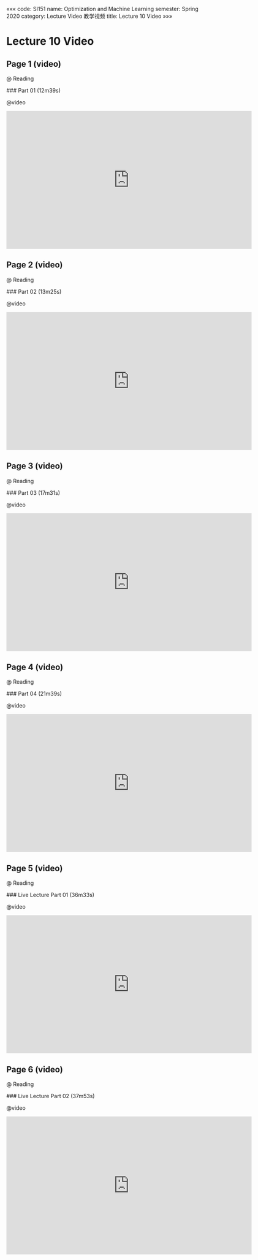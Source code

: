 «««
code: SI151
name: Optimization and Machine Learning
semester: Spring 2020
category: Lecture Video 教学视频
title: Lecture 10 Video
»»»

# Lecture 10 Video

## Page 1 (video)

@ Reading

<div class="markdown-body">
### Part 01 (12m39s)
</div>

@video

<iframe src="https://watchsb.com/e/bem3oqewjpz7.html" frameborder=0 marginwidth=0 marginheight=0 scrolling=no width=640 height=360 allowfullscreen></iframe>


## Page 2 (video)

@ Reading

<div class="markdown-body">
### Part 02 (13m25s)
</div>

@video

<iframe src="https://watchsb.com/e/bbel2fj2jwin.html" frameborder=0 marginwidth=0 marginheight=0 scrolling=no width=640 height=360 allowfullscreen></iframe>


## Page 3 (video)

@ Reading

<div class="markdown-body">
### Part 03 (17m31s)
</div>

@video

<iframe src="https://watchsb.com/e/6mgfkp1d7hqd.html" frameborder=0 marginwidth=0 marginheight=0 scrolling=no width=640 height=360 allowfullscreen></iframe>


## Page 4 (video)

@ Reading

<div class="markdown-body">
### Part 04 (21m39s)
</div>

@video

<iframe src="https://watchsb.com/e/czq96m345ute.html" frameborder=0 marginwidth=0 marginheight=0 scrolling=no width=640 height=360 allowfullscreen></iframe>


## Page 5 (video)

@ Reading

<div class="markdown-body">
### Live Lecture Part 01 (36m33s)
</div>

@video

<iframe src="https://watchsb.com/e/udgrk7kaihvv.html" frameborder=0 marginwidth=0 marginheight=0 scrolling=no width=640 height=360 allowfullscreen></iframe>


## Page 6 (video)

@ Reading

<div class="markdown-body">
### Live Lecture Part 02 (37m53s)
</div>

@video

<iframe src="https://watchsb.com/e/okidn4nvft7q.html" frameborder=0 marginwidth=0 marginheight=0 scrolling=no width=640 height=360 allowfullscreen></iframe>


